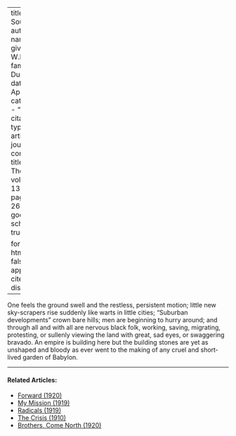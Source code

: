 
---
title: 'The South'
author:
  - name:
      given: W.E.B.
      family: Du Bois
date: Apr. 1917
categories: 
  - ""
citation: 
  type: article-journal
  container-title: The Crisis
  volume: 13
  issue: 6
  page: 268-270
google-scholar: true

format:
  html:
    toc: false
    appendix-cite-as: display
---



One feels the ground swell and the restless, persistent motion; little new sky-scrapers rise suddenly like warts in little cities; "Suburban developments" crown bare hills; men are beginning to hurry around; and through all and with all are nervous black folk, working, saving, migrating, protesting, or sullenly viewing the land with great, sad eyes, or swaggering bravado. An empire is building here but the building stones are yet as unshaped and bloody as ever went to the making of any cruel and short-lived garden of Babylon.

<!-- Similar articles start here -->

<hr>
#### Related Articles:

* [Forward (1920)](/Volumes/20/05/forward.html)
* [My Mission (1919)](/Volumes/18/01/my_mission.html)
* [Radicals (1919)](/Volumes/19/02/radicals.html)
* [The Crisis (1910)](/Volumes/01/01/TheCrisis.html)
* [Brothers, Come North (1920)](/Volumes/19/03/brothers_come_north.html)

<!-- Similar articles end here -->
